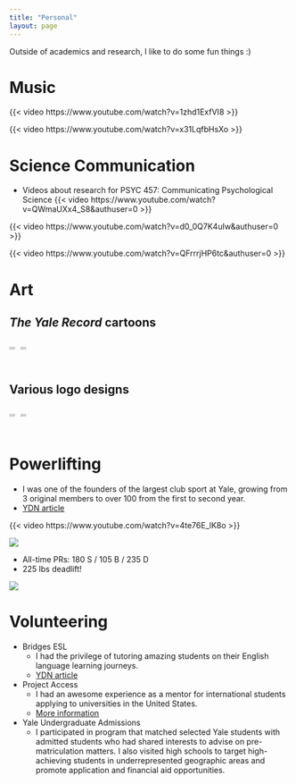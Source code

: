 ```yaml
---
title: "Personal"
layout: page
---
```

Outside of academics and research, I like to do some fun things :)

# Music
{{< video https://www.youtube.com/watch?v=1zhd1ExfVI8 >}}

{{< video https://www.youtube.com/watch?v=x31LqfbHsXo >}}

# Science Communication
- Videos about research for PSYC 457: Communicating Psychological Science
{{< video https://www.youtube.com/watch?v=QWmaUXx4_S8&authuser=0 >}}

{{< video https://www.youtube.com/watch?v=d0_0Q7K4uIw&authuser=0 >}}

{{< video https://www.youtube.com/watch?v=QFrrrjHP6tc&authuser=0 >}}

# Art 
## *The Yale Record* cartoons  
<div style="display: flex;">
  <img src="media/lanyard.png" width="50%"><img src="media/Cowboys.png" width="50%" >
</div>

## Various logo designs
<div style="display: flex;">
  <img src="media/CogSci%20Logo2.png" width="50%"><img src="media/Sticker6.png" width="50%">
</div>

# Powerlifting
- I was one of the founders of the largest club sport at Yale, growing from 3 original members to over 100 from the first to second year.  
- [YDN article](https://yaledailynews.com/blog/2022/11/02/club-powerlifting-host-its-first-meet-of-the-year/)

{{< video https://www.youtube.com/watch?v=4te76E_lK8o >}}

![](media/ypl.JPG)

- All-time PRs: 180 S / 105 B / 235 D
- 225 lbs deadlift!  

![](media/225.gif)

# Volunteering
- Bridges ESL
  - I had the privilege of tutoring amazing students on their English language learning journeys.
  - [YDN article](https://yaledailynews.com/blog/2022/10/26/bridges-esl-connects-yale-and-new-haven-through-interactive-english-lessons/)
- Project Access
  - I had an awesome experience as a mentor for international students applying to universities in the United States.
  - [More information](https://projectaccess.org/)
- Yale Undergraduate Admissions
  - I participated in program that matched selected Yale students with admitted students who had shared interests to advise on pre-matriculation matters. I also visited high schools to target high-achieving students in underrepresented geographic areas and promote application and financial aid opportunities.


